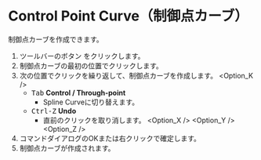 
# Control Point Curve（制御点カーブ）

<Reference shortcut="" command="Control Point Curve" button="ツールバー" />

制御点カーブを作成できます。

1. ツールバーのボタン <ButtonIcon type="button-control-point-curve" /> をクリックします。
2. 制御点カーブの最初の位置でクリックします。
3. 次の位置でクリックを繰り返して、制御点カーブを作成します。
   <Option_K />
   - <kbd>Tab</kbd> **Control /  Through-point**
      - Spline Curveに切り替えます。
   - <kbd>Ctrl-Z</kbd> **Undo**
      - 直前のクリックを取り消します。
   <Option_X />
   <Option_Y />
   <Option_Z />
4. コマンドダイアログのOKまたは右クリックで確定します。
5. 制御点カーブが作成されます。